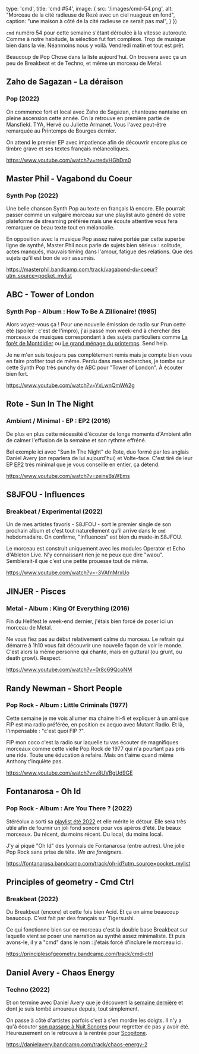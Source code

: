 

  type: 'cmd',
  title: 'cmd #54',
  image: {
    src: '/images/cmd-54.png',
    alt: "Morceau de la cité radieuse de Rezé avec un ciel nuageux en fond",
    caption: "une maison à côté de la cité radieuse ce serait pas mal",
  }
})


`cmd` numéro 54 pour cette semaine s'étant déroulée à la vitesse autoroute.
Comme à notre habitude, la sélection fut fort complexe. Trop de musique bien
dans la vie. Néanmoins nous y voilà. Vendredi matin et tout est prêt.

Beaucoup de Pop Chose dans la liste aujourd'hui. On trouvera avec ça un peu de
Breakbeat et de Techno, et même un morceau de Metal.



## Zaho de Sagazan - La déraison

### Pop (2022)

On commence fort et local avec Zaho de Sagazan, chanteuse nantaise en pleine
ascension cette année. On la retrouve en première partie de Mansfield. TYA,
Hervé ou Juliette Armanet. Vous l'avez peut-être remarquée au Printemps de
Bourges dernier.

On attend le premier EP avec impatience afin de découvrir encore plus ce timbre
grave et ses textes français mélancoliques.

https://www.youtube.com/watch?v=rredyHGhDm0



## Master Phil - Vagabond du Coeur

### Synth Pop (2022)

Une belle chanson Synth Pop au texte en français là encore. Elle pourrait
passer comme un vulgaire morceau sur une playlist auto généré de votre
plateforme de streaming préférée mais une écoute attentive vous fera remarquer
ce beau texte tout en mélancolie.

En opposition avec la musique Pop assez naïve portée par cette superbe ligne de
synthé, Master Phil nous parle de sujets bien sérieux : solitude, actes
manqués, mauvais timing dans l'amour, fatigue des relations. Que des sujets
qu'il est bon de voir assumés.

https://masterphil.bandcamp.com/track/vagabond-du-coeur?utm_source=pocket_mylist



## ABC - Tower of London

### Synth Pop - Album : How To Be A Zillionaire! (1985)

Alors voyez-vous ça ! Pour une nouvelle émission de radio sur Prun cette été
(spoiler : c'est de l'impro), j'ai passé mon week-end à chercher des morceaux
de musiques correspondant à des sujets particuliers comme [La forêt de
Montdidier](https://www.youtube.com/watch?v=wmmmQCbyxgA) ou [Le grand ménage du
printemps](https://www.youtube.com/watch?v=1avCEozgpdI). Send help.

Je ne m'en suis toujours pas complètement remis mais je compte bien vous en
faire profiter tout de même. Perdu dans mes recherches, je tombe sur cette
Synth Pop très punchy de ABC pour "Tower of London". À écouter bien fort.

https://www.youtube.com/watch?v=YxLwnQmWA2g


## Rote - Sun In The Night

### Ambient / Minimal - EP : EP2 (2016)

De plus en plus cette nécessité d'écouter de longs moments d'Ambient afin de
calmer l'effusion de la semaine et son rythme effréné.

Bel exemple ici avec "Sun In The Night" de Rote, duo formé par les anglais
Daniel Avery (on reparlera de lui aujourd'hui) et Volte-face. C'est tiré de
leur EP [EP2](https://rote.bandcamp.com/album/ep2) très minimal que je vous
conseille en entier, ça détend.

https://www.youtube.com/watch?v=zeinsBsWEms



## S8JFOU - Influences

### Breakbeat / Experimental (2022)

Un de mes artistes favoris - S8JFOU - sort le premier single de son prochain
album et c'est tout naturellement qu'il arrive dans le `cmd` hebdomadaire. On
confirme, "Influences" est bien du made-in S8JFOU.

Le morceau est construit uniquement avec les modules Operator et Echo d'Ableton
Live. N'y connaissant rien je ne peux que dire "waou". Semblerait-il que c'est
une petite prouesse tout de même.

https://www.youtube.com/watch?v=-3VAfnMrxUo



## JINJER - Pisces

### Metal - Album : King Of Everything (2016)

Fin du Hellfest le week-end dernier, j'étais bien forcé de poser ici un morceau
de Metal.

Ne vous fiez pas au début relativement calme du morceau. Le refrain qui démarre
à 1h10 vous fait découvrir une nouvelle façon de voir le monde. C'est alors la
même personne qui chante, mais en guttural (ou grunt, ou death growl). Respect.

https://www.youtube.com/watch?v=0r8c69QcoNM




## Randy Newman - Short People

### Pop Rock - Album : Little Criminals (1977)

Cette semaine je me vois allumer ma chaine hi-fi et expliquer à un ami que FIP
est ma radio préférée, en position ex aequo avec Mutant Radio. Et là,
l'impensable : "c'est quoi FIP ?".

FIP mon coco c'est la radio sur laquelle tu vas écouter de magnifiques morceaux
comme cette vielle Pop Rock de 1977 qui n'a pourtant pas pris une ride. Toute
une éducation à refaire. Mais on t'aime quand même Anthony t'inquiète pas.

https://www.youtube.com/watch?v=v8UVBgUd9GE



## Fontanarosa - Oh Id

### Pop Rock - Album : Are You There ? (2022)

Stéréolux a sorti sa [playlist été
2022](https://open.spotify.com/playlist/56zfuNsGvOIqgB65knZmXs?go=1&nd=1&sp_cid=7604290d45fb568469ba5d1e8f8831d0&utm_source=pocket_mylist)
et elle mérite le détour. Elle sera très utile afin de fournir un joli fond
sonore pour vos apéros d'été. De beaux morceaux. Du récent, du moins récent. Du
local, du moins local.

J'y ai piqué "Oh Id" des lyonnais de Fontanarosa (entre autres). Une jolie Pop
Rock sans prise de tête. _We are foreigners._

https://fontanarosa.bandcamp.com/track/oh-id?utm_source=pocket_mylist



## Principles of geometry - Cmd Ctrl

### Breakbeat (2022)

Du Breakbeat (encore) et cette fois bien Acid. Et ça on aime beaucoup beaucoup.
C'est fait par des français sur Tigersushi.

Ce qui fonctionne bien sur ce morceau c'est la double base Breakbeat sur
laquelle vient se poser une narration au synthé assez minimaliste. Et puis
avons-le, il y a "cmd" dans le nom : j'étais forcé d'inclure le morceau ici.

https://principlesofgeometry.bandcamp.com/track/cmd-ctrl



## Daniel Avery - Chaos Energy

### Techno (2022)

Et on termine avec Daniel Avery que je découvert la [semaine
dernière](https://cmd.wuips.com/post/2022-06-24-cmd-53) et dont je suis tombé
amoureux depuis, tout simplement.

On passe à côté d'artistes parfois c'est à s'en mordre les doigts. Il n'y a
qu'à écouter [son passage à Nuit
Sonores](https://www.youtube.com/watch?v=s0-IDZ4Sano) pour regretter de pas y
avoir été. Heureusement on le retrouve à la rentrée pour
[Scopitone](https://www.stereolux.org/scopitone/programmation-2022).

https://danielavery.bandcamp.com/track/chaos-energy-2





